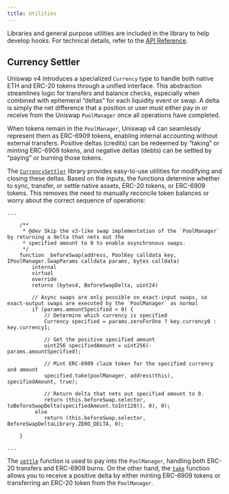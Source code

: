 ```yaml
---
title: Utilities
---
```


Libraries and general purpose utilities are included in the library to help develop hooks. For technical details, refer to the [API Reference](contracts/v5.x/api/utils).

## Currency Settler

Uniswap v4 introduces a specialized `Currency` type to handle both native ETH and ERC-20 tokens through a unified interface. This abstraction streamlines logic for transfers and balance checks, especially when combined with ephemeral “deltas” for each liquidity event or swap. A delta is simply the net difference that a position or user must either pay in or receive from the Uniswap `PoolManager` once all operations have completed.

When tokens remain in the `PoolManager`, Uniswap v4 can seamlessly represent them as ERC-6909 tokens, enabling internal accounting without external transfers. Positive deltas (credits) can be redeemed by “taking” or minting ERC-6909 tokens, and negative deltas (debts) can be settled by “paying” or burning those tokens.

The [`CurrencySettler`](contracts/v5.x/api/utils#CurrencySettler) library provides easy-to-use utilities for modifying and closing these deltas. Based on the inputs, the functions determine whether to sync, transfer, or settle native assets, ERC-20 tokens, or ERC-6909 tokens. This removes the need to manually reconcile token balances or worry about the correct sequence of operations:

```solidity
...

    /**
     * @dev Skip the v3-like swap implementation of the `PoolManager` by returning a delta that nets out the
     * specified amount to 0 to enable asynchronous swaps.
     */
    function _beforeSwap(address, PoolKey calldata key, IPoolManager.SwapParams calldata params, bytes calldata)
        internal
        virtual
        override
        returns (bytes4, BeforeSwapDelta, uint24)

        // Async swaps are only possible on exact-input swaps, so exact-output swaps are executed by the `PoolManager` as normal
        if (params.amountSpecified < 0) {
            // Determine which currency is specified
            Currency specified = params.zeroForOne ? key.currency0 : key.currency1;

            // Get the positive specified amount
            uint256 specifiedAmount = uint256(-params.amountSpecified);

            // Mint ERC-6909 claim token for the specified currency and amount
            specified.take(poolManager, address(this), specifiedAmount, true);

            // Return delta that nets out specified amount to 0.
            return (this.beforeSwap.selector, toBeforeSwapDelta(specifiedAmount.toInt128(), 0), 0);
         else
            return (this.beforeSwap.selector, BeforeSwapDeltaLibrary.ZERO_DELTA, 0);

    }

...
```

The [`settle`](contracts/v5.x/api/utils#CurrencySettler-settle-Currency-contract-IPoolManager-address-uint256-bool-) function is used to pay into the `PoolManager`, handling both ERC-20 transfers and ERC-6909 burns. On the other hand, the [`take`](contracts/v5.x/api/utils#CurrencySettler-take-Currency-contract-IPoolManager-address-uint256-bool-) function allows you to receive a positive delta by either minting ERC-6909 tokens or transferring an ERC-20 token from the `PoolManager`.
